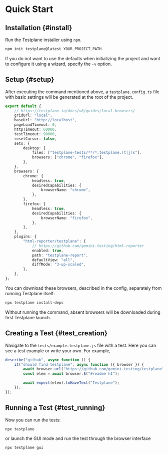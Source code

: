 
# Quick Start

## Installation {#install}

Run the Testplane installer using `npm`.

```bash
npm init testplane@latest YOUR_PROJECT_PATH
```

If you do not want to use the defaults when initializing the project and want to configure it using a wizard, specify the `-v` option.

## Setup {#setup}

After executing the command mentioned above, a `testplane.config.ts` file with basic settings will be generated at the root of the project.

```typescript
export default {
    // https://testplane.io/docs/v8/guides/local-browsers/
    gridUrl: "local",
    baseUrl: "http://localhost",
    pageLoadTimeout: 0,
    httpTimeout: 60000,
    testTimeout: 90000,
    resetCursor: false,
    sets: {
        desktop: {
            files: ["testplane-tests/**/*.testplane.(t|j)s"],
            browsers: ["chrome", "firefox"],
        },
    },
    browsers: {
        chrome: {
            headless: true,
            desiredCapabilities: {
                browserName: "chrome",
            },
        },
        firefox: {
            headless: true,
            desiredCapabilities: {
                browserName: "firefox",
            },
        },
    },
    plugins: {
        "html-reporter/testplane": {
            // https://github.com/gemini-testing/html-reporter
            enabled: true,
            path: "testplane-report",
            defaultView: "all",
            diffMode: "3-up-scaled",
        },
    },
};
```

You can download these browsers, described in the config, separately from running Testplane itself:

```bash
npx testplane install-deps
```

Without running the command, absent browsers will be downloaded during first Testplane launch.

## Creating a Test {#test_creation}

Navigate to the `tests/example.testplane.js` file with a test. Here you can see a test example or write your own. For example,

```javascript
describe("github", async function () {
    it("should find testplane", async function ({ browser }) {
        await browser.url("https://github.com/gemini-testing/testplane");
        const elem = await browser.$("#readme h1");

        await expect(elem).toHaveText("Testplane");
    });
});
```

## Running a Test {#test_running}

Now you can run the tests:

```bash
npx testplane
```

or launch the GUI mode and run the test through the browser interface

```bash
npx testplane gui
```
